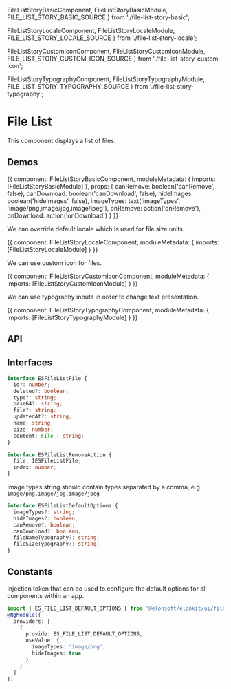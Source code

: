 


  FileListStoryBasicComponent,
  FileListStoryBasicModule,
  FILE_LIST_STORY_BASIC_SOURCE
} from './file-list-story-basic';

  FileListStoryLocaleComponent,
  FileListStoryLocaleModule,
  FILE_LIST_STORY_LOCALE_SOURCE
} from './file-list-story-locale';

  FileListStoryCustomIconComponent,
  FileListStoryCustomIconModule,
  FILE_LIST_STORY_CUSTOM_ICON_SOURCE
} from './file-list-story-custom-icon';

  FileListStoryTypographyComponent,
  FileListStoryTypographyModule,
  FILE_LIST_STORY_TYPOGRAPHY_SOURCE
} from './file-list-story-typography';

<Meta title='UI/File List' component={ESFileListComponent} />

# File List

This component displays a list of files.

## Demos

<Canvas source={FILE_LIST_STORY_BASIC_SOURCE}>
  <Story name='Basic' height='290px'>
    {{
      component: FileListStoryBasicComponent,
      moduleMetadata: {
        imports: [FileListStoryBasicModule]
      },
      props: {
        canRemove: boolean('canRemove', false),
        canDownload: boolean('canDownload', false),
        hideImages: boolean('hideImages', false),
        imageTypes: text('imageTypes', 'image/png,image/jpg,image/jpeg'),
        onRemove: action('onRemove'),
        onDownload: action('onDownload')
      }
    }}
  </Story>
</Canvas>

We can override default locale which is used for file size units.

<Canvas source={FILE_LIST_STORY_LOCALE_SOURCE}>
  <Story name='Locale' height='290px'>
    {{
      component: FileListStoryLocaleComponent,
      moduleMetadata: {
        imports: [FileListStoryLocaleModule]
      }
    }}
  </Story>
</Canvas>

We can use custom icon for files.

<Canvas source={FILE_LIST_STORY_CUSTOM_ICON_SOURCE}>
  <Story name='Custom Icon' height='290px'>
    {{
      component: FileListStoryCustomIconComponent,
      moduleMetadata: {
        imports: [FileListStoryCustomIconModule]
      }
    }}
  </Story>
</Canvas>

We can use typography inputs in order to change text presentation.

<Canvas source={FILE_LIST_STORY_TYPOGRAPHY_SOURCE}>
  <Story name='Typography' height='290px'>
    {{
      component: FileListStoryTypographyComponent,
      moduleMetadata: {
        imports: [FileListStoryTypographyModule]
      }
    }}
  </Story>
</Canvas>

## API

<ArgsTable />

## Interfaces

```ts
interface ESFileListFile {
  id?: number;
  deleted?: boolean;
  type?: string;
  base64?: string;
  file?: string;
  updatedAt?: string;
  name: string;
  size: number;
  content: File | string;
}
```

```ts
interface ESFileListRemoveAction {
  file: IESFileListFile;
  index: number;
}
```

Image types string should contain types separated by a comma, e.g. `image/png,image/jpg,image/jpeg`

```ts
interface ESFileListDefaultOptions {
  imageTypes?: string;
  hideImages?: boolean;
  canRemove?: boolean;
  canDownload?: boolean;
  fileNameTypography?: string;
  fileSizeTypography?: string;
}
```

## Constants

Injection token that can be used to configure the default options for all components within an app.

```ts
import { ES_FILE_LIST_DEFAULT_OPTIONS } from '@elonsoft/elonkit/ui/file-list';
@NgModule({
  providers: [
    {
      provide: ES_FILE_LIST_DEFAULT_OPTIONS,
      useValue: {
        imageTypes: 'image/png',
        hideImages: true
      }
    }
  ]
})
```
